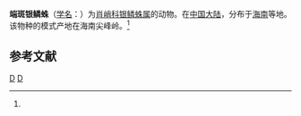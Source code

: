 {{Speciesbox
| taxon = Leucauge termisticta
| binomial_authority = (Song et Zhu, 1992)<ref name='id13390'>{{cite web| url =http://www.bioinfo.cn/db05/BjdwSpecies.php?action=view&id=13390| title =端斑银鳞蛛| work =《中国动物物种编目数据库》| publisher =中国科学院微生物研究所| author =中国科学院动物研究所| accessdate =2009-04-28| deadurl =yes| archiveurl =https://web.archive.org/web/20160305045929/http://www.bioinfo.cn/db05/BjdwSpecies.php?action=view&id=13390| archivedate =2016-03-05}}</ref>
}}

'''端斑银鳞蛛'''（[[学名|学名]]：{{lang|la|''Leucauge termisticta''}}）为[[肖峭科|肖峭科]][[银鳞蛛属|银鳞蛛属]]的动物。在[[中国大陆|中国大陆]]，分布于[[海南|海南]]等地。该物种的模式产地在海南尖峰岭。<ref name='id13390'/>

== 参考文献 ==
{{reflist}}

{{taxonbar}}
[[Category:_1992年描述的动物|D]]
[[Category:银鳞蛛属|D]]
